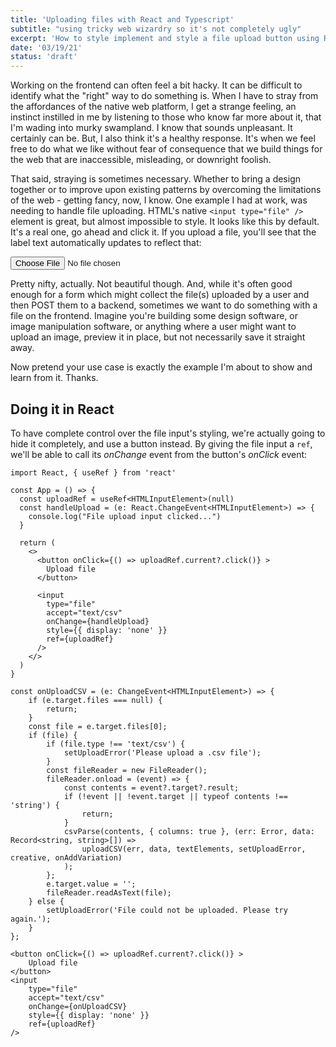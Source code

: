 ```yaml
---
title: 'Uploading files with React and Typescript'
subtitle: "using tricky web wizardry so it's not completely ugly"
excerpt: 'How to style implement and style a file upload button using React and Typescript.'
date: '03/19/21'
status: 'draft'
---
```


<Dropcap>
  Working on the frontend can often feel a bit hacky. It can be difficult to identify what the
  "right" way to do something is. When I have to stray from the affordances of the native web
  platform, I get a strange feeling, an instinct instilled in me by listening to those who know far
  more about it, that I'm wading into murky swampland. I know that sounds unpleasant. It certainly
  can be. But, I also think it's a healthy response. It's when we feel free to do what we like
  without fear of consequence that we build things for the web that are inaccessible, misleading, or
  downright foolish.
</Dropcap>

That said, straying is sometimes necessary. Whether to bring a design together or to improve upon existing patterns
by overcoming the limitations of the web - getting fancy, now, I know. One example I had at work, was needing to
handle file uploading. HTML's native `<input type="file" />` element is great, but almost impossible to style. It
looks like this by default. It's a real one, go ahead and click it. If you upload a file, you'll see that the label
text automatically updates to reflect that:

<div style={{ display: 'flex', justifyContent: 'center', marginBottom: '1.5rem' }}>
  <input type="file" />
</div>

Pretty nifty, actually. Not beautiful though. And, while it's often good enough for a form which might collect the file(s)
uploaded by a user and then POST them to a backend, sometimes we want to do something with a file on the frontend. Imagine
you're building some design software, or image manipulation software, or anything where a user might want to upload an image,
preview it in place, but not necessarily save it straight away.

Now pretend your use case is exactly the example I'm about to show and learn from it. Thanks.

## Doing it in React

To have complete control over the file input's styling, we're actually going to hide it completely, and use a button instead.
By giving the file input a `ref`, we'll be able to call its _onChange_ event from the button's _onClick_ event:

```TSX
import React, { useRef } from 'react'

const App = () => {
  const uploadRef = useRef<HTMLInputElement>(null)
  const handleUpload = (e: React.ChangeEvent<HTMLInputElement>) => {
    console.log("File upload input clicked...")
  }

  return (
    <>
      <button onClick={() => uploadRef.current?.click()} >
        Upload file
      </button>

      <input
        type="file"
        accept="text/csv"
        onChange={handleUpload}
        style={{ display: 'none' }}
        ref={uploadRef}
      />
    </>
  )
}
```

```TSX
const onUploadCSV = (e: ChangeEvent<HTMLInputElement>) => {
    if (e.target.files === null) {
        return;
    }
    const file = e.target.files[0];
    if (file) {
        if (file.type !== 'text/csv') {
            setUploadError('Please upload a .csv file');
        }
        const fileReader = new FileReader();
        fileReader.onload = (event) => {
            const contents = event?.target?.result;
            if (!event || !event.target || typeof contents !== 'string') {
                return;
            }
            csvParse(contents, { columns: true }, (err: Error, data: Record<string, string>[]) =>
                uploadCSV(err, data, textElements, setUploadError, creative, onAddVariation)
            );
        };
        e.target.value = '';
        fileReader.readAsText(file);
    } else {
        setUploadError('File could not be uploaded. Please try again.');
    }
};

<button onClick={() => uploadRef.current?.click()} >
    Upload file
</button>
<input
    type="file"
    accept="text/csv"
    onChange={onUploadCSV}
    style={{ display: 'none' }}
    ref={uploadRef}
/>
```
